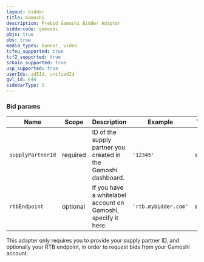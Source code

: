 ```yaml
---
layout: bidder
title: Gamoshi
description: Prebid Gamoshi Bidder Adaptor
biddercode: gamoshi
pbjs: true
pbs: true
media_types: banner, video
tcfeu_supported: true
tcf2_supported: true
schain_supported: true
usp_supported: true
userIds: id5Id, unifiedId
gvl_id: 644
sidebarType: 1
---
```


### Bid params


| Name              | Scope    | Description                                                   | Example              | Type     |
|-------------------|----------|---------------------------------------------------------------|----------------------|----------|
| `supplyPartnerId` | required | ID of the supply partner you created in the Gamoshi dashboard. | `'12345'`            | `string` |
| `rtbEndpoint`     | optional | If you have a whitelabel account on Gamoshi, specify it here. | `'rtb.mybidder.com'` | `string` |

This adapter only requires you to provide your supply partner ID, and optionally your RTB endpoint, in order to request
bids from your Gamoshi account.
